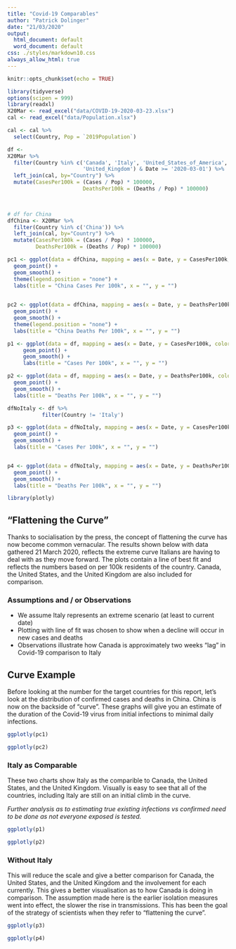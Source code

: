 ```yaml
---
title: "Covid-19 Comparables"
author: "Patrick Dolinger"
date: "21/03/2020"
output:
  html_document: default
  word_document: default
css: ./styles/markdown10.css
always_allow_html: true
---
```


```r
knitr::opts_chunk$set(echo = TRUE)
```

```r
library(tidyverse)
options(scipen = 999)
library(readxl)
X20Mar <- read_excel("data/COVID-19-2020-03-23.xlsx")
cal <- read_excel("data/Population.xlsx")

cal <- cal %>%
  select(Country, Pop = `2019Population`)

df <- 
X20Mar %>%
  filter(Country %in% c('Canada', 'Italy', 'United_States_of_America', 
                        'United_Kingdom') & Date >= '2020-03-01') %>%
  left_join(cal, by="Country") %>%
  mutate(CasesPer100k = (Cases / Pop) * 100000,  
                        DeathsPer100k = (Deaths / Pop) * 100000) 
                        


# df for China
dfChina <- X20Mar %>%
  filter(Country %in% c('China')) %>%
  left_join(cal, by="Country") %>%
  mutate(CasesPer100k = (Cases / Pop) * 100000,  
         DeathsPer100k = (Deaths / Pop) * 100000) 

pc1 <- ggplot(data = dfChina, mapping = aes(x = Date, y = CasesPer100k, color = Country)) + 
  geom_point() +
  geom_smooth() +
  theme(legend.position = "none") +
  labs(title = "China Cases Per 100k", x = "", y = "")
  

pc2 <- ggplot(data = dfChina, mapping = aes(x = Date, y = DeathsPer100k, color = Country)) + 
  geom_point() +
  geom_smooth() +
  theme(legend.position = "none") +
  labs(title = "China Deaths Per 100k", x = "", y = "")

p1 <- ggplot(data = df, mapping = aes(x = Date, y = CasesPer100k, color = Country)) + 
     geom_point() +
     geom_smooth() +
     labs(title = "Cases Per 100k", x = "", y = "")

p2 <- ggplot(data = df, mapping = aes(x = Date, y = DeathsPer100k, color = Country)) + 
  geom_point() +
  geom_smooth() +
  labs(title = "Deaths Per 100k", x = "", y = "")

dfNoItaly <- df %>%
           filter(Country != 'Italy')

p3 <- ggplot(data = dfNoItaly, mapping = aes(x = Date, y = CasesPer100k, color = Country)) + 
  geom_point() +
  geom_smooth() +
  labs(title = "Cases Per 100k", x = "", y = "")


p4 <- ggplot(data = dfNoItaly, mapping = aes(x = Date, y = DeathsPer100k, color = Country)) + 
  geom_point() +
  geom_smooth() +
  labs(title = "Deaths Per 100k", x = "", y = "")

library(plotly)
```

## "Flattening the Curve"

Thanks to socialisation by the press, the concept of flattening the curve has now become common vernacular. The results shown below with data gathered 21 March 2020, reflects the extreme curve Italians are having to deal with as they move forward. The plots contain a line of best fit and reflects the numbers based on per 100k residents of the country. Canada, the United States, and the United Kingdom are also included for comparison.  

### Assumptions and / or Observations

-	We assume Italy represents an extreme scenario (at least to current date)
-	Plotting with line of fit was chosen to show when a decline will occur in new cases and deaths
-	Observations illustrate how Canada is approximately two weeks “lag” in Covid-19 comparison to Italy

## Curve Example

Before looking at the number for the target countries for this report, let’s look at the distribution of confirmed cases and deaths in China. China is now on the backside of “curve”. These graphs will give you an estimate of the duration of the Covid-19 virus from initial infections to minimal daily infections.

```r

ggplotly(pc1)

```

```r
ggplotly(pc2)
```

### Italy as Comparable
These two charts show Italy as the comparible to Canada, the United States, and the United Kingdom. Visually is easy to see that all of the countries, including Italy are still on an initial climb in the curve.

*Further analysis as to estimating true existing infections vs confirmed need to be done as not everyone exposed is tested.*

```r
ggplotly(p1)
```

```r
ggplotly(p2)
```

### Without Italy
This will reduce the scale and give a better comparison for Canada, the United States, and the United Kingdom and the involvement for each currently. This gives a better visualisation as to how Canada is doing in comparison. The assumption made here is the earlier isolation measures went into effect, the slower the rise in transmissions. This has been the goal of the strategy of scientists when they refer to "flattening the curve".

```r
ggplotly(p3)
```

```r
ggplotly(p4)
```
